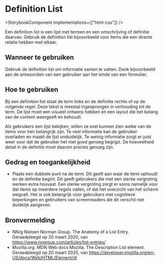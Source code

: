 
# Definition List

<StorybookComponent implementations={["html-css"]} />

Een definition list is een lijst met termen en een omschrijving of definitie daarvan. Gebruik de definition list bijvoorbeeld voor items die een directe relatie hebben met elkaar.

## Wanneer te gebruiken

Gebruik de definition list om informatie samen te vatten. Denk bijvoorbeeld aan de antwoorden van een gebruiker aan het einde van een formulier.

## Hoe te gebruiken

Bij een definition list staat de term links en de definitie rechts of op de volgende regel. Deze tekst is meestal ingesprongen in verhouding tot de term. De lijst moet een visueel ontwerp hebben en een layout die het belang van de content weergeeft en behoudt.

Als gebruikers een lijst bekijken, willen ze snel kunnen zien welke van de items voor hen belangrijk zijn. Te veel informatie kan de gebruiker overladen en maakt de lijst onduidelijk. Te weinig informatie zorgt er juist weer voor dat de gebruiker het niet goed genoeg begrijpt. De hoeveelheid detail in de definitie moet daarom precies genoeg zijn.

## Gedrag en toegankelijkheid

- Plaats een dubbele punt na de term. Dit geeft aan waar de term ophoudt en de definitie begint. Dit geeft gebruikers die met een sterke vergroting werken extra houvast. Een sterke vergroting zorgt er soms namelijk voor dat items op meerdere regels vallen, of dat het overzicht van het scherm wegvalt. Het is ook belangrijk voor gebruikers met cognitieve beperkingen en gebruikers van screenreaders die dit verschil niet duidelijk aangeven.

## Bronvermelding

- NN/g Nielsen Norman Group. The Anatomy of a List Entry. Geraadpleegd op 20 maart 2020, van https://www.nngroup.com/articles/list-entries/
- Mozilla.org. MDN Web docs Mozilla. The Description List element. Geraadpleegd op 20 maart 2020, van https://developer.mozilla.org/en-US/docs/Web/HTML/Element/dl
